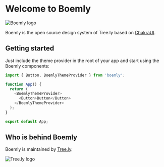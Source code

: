 <Meta title="Welcome" />

# Welcome to Boemly

![Boemly logo](https://cdn.tree.ly/assets/v3/logo_boemly.svg)

Boemly is the open source design system of Tree.ly based on [ChakraUI](https://chakra-ui.com/).

## Getting started

Just include the theme provider in the root of your app and start using the Boemly components:

```js
import { Button, BoemlyThemeProvider } from 'boemly';

function App() {
  return (
    <BoemlyThemeProvider>
      <Button>Button</Button>
    </BoemlyThemeProvider>
  );
}

export default App;
```

## Who is behind Boemly

Boemly is maintained by [Tree.ly](https://tree.ly).

![Tree.ly logo](https://cdn.tree.ly/assets/v3/logo_full_green.svg)
